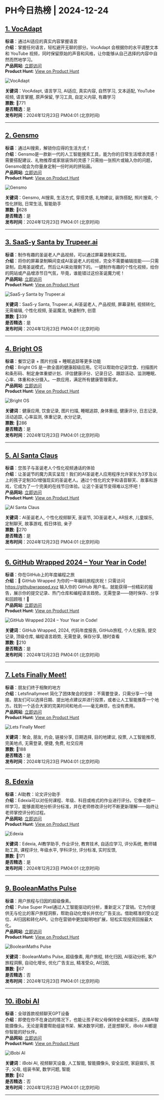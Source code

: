 # PH今日热榜 | 2024-12-24  

## [1. VocAdapt](https://www.producthunt.com/posts/vocadapt?utm_campaign=producthunt-api&utm_medium=api-v2&utm_source=Application%3A+ph-daily+%28ID%3A+150577%29)  
**标语**：通过AI适应的真实内容掌握语言  
**介绍**：掌握任何语言，轻松避开无聊的部分。VocAdapt 会根据你的水平调整文本和 YouTube 视频，同时保留原始的声音和风格，让你能够从自己选择的内容中自然而然地学习。  
**产品网站**: [立即访问](https://www.producthunt.com/r/TQUESACVPNHPQE?utm_campaign=producthunt-api&utm_medium=api-v2&utm_source=Application%3A+ph-daily+%28ID%3A+150577%29)  
**Product Hunt**: [View on Product Hunt](https://www.producthunt.com/posts/vocadapt?utm_campaign=producthunt-api&utm_medium=api-v2&utm_source=Application%3A+ph-daily+%28ID%3A+150577%29)  

![VocAdapt](https://ph-files.imgix.net/0c1056fb-555c-4cde-819e-5445e597ff34.png?auto=format&fit=crop&frame=1&h=512&w=1024)  

**关键词**：VocAdapt, 语言学习, AI适应, 真实内容, 自然学习, 文本适配, YouTube视频, 语言掌握, 原声保留, 学习工具, 自定义内容, 有趣学习  
**票数**: 🔺771  
**是否精选**：是  
**发布时间**：2024年12月23日 PM04:01 (北京时间)  

---  

## [2. Gensmo](https://www.producthunt.com/posts/gensmo?utm_campaign=producthunt-api&utm_medium=api-v2&utm_source=Application%3A+ph-daily+%28ID%3A+150577%29)  
**标语**：通过AI搜索，解锁你应得的生活方式！  
**介绍**：Gensmo是一款新一代的人工智能搜索工具，能为你的日常生活增添灵感！需要搭配建议、礼物推荐或家居装饰的灵感？只需拍一张照片或输入你的问题，Gensmo就会为你量身定制一份时尚的拼贴画。  
**产品网站**: [立即访问](https://www.producthunt.com/r/PUFCKXNPUYLOYL?utm_campaign=producthunt-api&utm_medium=api-v2&utm_source=Application%3A+ph-daily+%28ID%3A+150577%29)  
**Product Hunt**: [View on Product Hunt](https://www.producthunt.com/posts/gensmo?utm_campaign=producthunt-api&utm_medium=api-v2&utm_source=Application%3A+ph-daily+%28ID%3A+150577%29)  

![Gensmo](https://ph-files.imgix.net/660ff4ea-3d1e-4851-965b-ab81f175d077.jpeg?auto=format&fit=crop&frame=1&h=512&w=1024)  

**关键词**：Gensmo, AI搜索, 生活方式, 穿搭灵感, 礼物建议, 装饰搭配, 照片搜索, 个性化拼贴, 日常生活, 智能助手  
**票数**: 🔺628  
**是否精选**：是  
**发布时间**：2024年12月23日 PM04:01 (北京时间)  

---  

## [3. SaaS-y Santa by Trupeer.ai](https://www.producthunt.com/posts/saas-y-santa-by-trupeer-ai?utm_campaign=producthunt-api&utm_medium=api-v2&utm_source=Application%3A+ph-daily+%28ID%3A+150577%29)  
**标语**：制作有趣的圣诞老人产品视频，可以通过屏幕录制来实现。  
**介绍**：将你的屏幕录制瞬间变成AI圣诞老人的视频，完全不需要编辑技能——只需录制，启用圣诞模式，然后让AI来处理剩下的。一键制作有趣的个性化视频，给你的网站或产品增添节日气氛，毕竟，谁能错过这份圣诞魔力呢！  
**产品网站**: [立即访问](https://www.producthunt.com/r/ZRP6UWUB3LE62M?utm_campaign=producthunt-api&utm_medium=api-v2&utm_source=Application%3A+ph-daily+%28ID%3A+150577%29)  
**Product Hunt**: [View on Product Hunt](https://www.producthunt.com/posts/saas-y-santa-by-trupeer-ai?utm_campaign=producthunt-api&utm_medium=api-v2&utm_source=Application%3A+ph-daily+%28ID%3A+150577%29)  

![SaaS-y Santa by Trupeer.ai](https://ph-files.imgix.net/a4015bb9-a942-4992-bcc1-f6e237f95d12.jpeg?auto=format&fit=crop&frame=1&h=512&w=1024)  

**关键词**：SaaS-y Santa, Trupeer.ai, AI圣诞老人, 产品视频, 屏幕录制, 视频转化, 无需编辑, 个性化视频, 圣诞魔法, 快速制作, 创意  
**票数**: 🔺339  
**是否精选**：是  
**发布时间**：2024年12月23日 PM04:01 (北京时间)  

---  

## [4. Bright OS](https://www.producthunt.com/posts/bright-os?utm_campaign=producthunt-api&utm_medium=api-v2&utm_source=Application%3A+ph-daily+%28ID%3A+150577%29)  
**标语**：餐饮记录 + 图片扫描 + 睡眠追踪等更多功能  
**介绍**：Bright OS 是一款全面的健康超级应用。它可以帮助你记录饮食、扫描图片和条形码、制定身体重塑计划、评估健康评分、记录日记、跟踪活动、监测睡眠、心率、体重和水分摄入。一款应用，满足所有健康管理需求。  
**产品网站**: [立即访问](https://www.producthunt.com/r/BMOACGNSAWOOUP?utm_campaign=producthunt-api&utm_medium=api-v2&utm_source=Application%3A+ph-daily+%28ID%3A+150577%29)  
**Product Hunt**: [View on Product Hunt](https://www.producthunt.com/posts/bright-os?utm_campaign=producthunt-api&utm_medium=api-v2&utm_source=Application%3A+ph-daily+%28ID%3A+150577%29)  

![Bright OS](https://ph-files.imgix.net/a46453aa-2970-4809-8dad-bd3872591489.png?auto=format&fit=crop&frame=1&h=512&w=1024)  

**关键词**：健康应用, 饮食记录, 图片扫描, 睡眠追踪, 身体重组, 健康评分, 日志记录, 活动追踪, 心率监测, 体重记录, 水分记录,  
**票数**: 🔺286  
**是否精选**：是  
**发布时间**：2024年12月23日 PM04:01 (北京时间)  

---  

## [5. AI Santa Claus](https://www.producthunt.com/posts/ai-santa-claus?utm_campaign=producthunt-api&utm_medium=api-v2&utm_source=Application%3A+ph-daily+%28ID%3A+150577%29)  
**标语**：您孩子与圣诞老人个性化视频通话的体验  
**介绍**：让圣诞节的魔力真实呈现！我们的AI圣诞老人应用程序允许家长为3岁及以上的孩子定制3D/增强现实的圣诞老人。通过个性化的文字和语音聊天、故事和游戏，它成为了一个完美的在线节日体验。让这个圣诞节变得难以忘怀吧！  
**产品网站**: [立即访问](https://www.producthunt.com/r/QBXWBP2CDOPIRQ?utm_campaign=producthunt-api&utm_medium=api-v2&utm_source=Application%3A+ph-daily+%28ID%3A+150577%29)  
**Product Hunt**: [View on Product Hunt](https://www.producthunt.com/posts/ai-santa-claus?utm_campaign=producthunt-api&utm_medium=api-v2&utm_source=Application%3A+ph-daily+%28ID%3A+150577%29)  

![AI Santa Claus](https://ph-files.imgix.net/a4a309f2-164d-4e25-9d90-5c1fa5a07edd.png?auto=format&fit=crop&frame=1&h=512&w=1024)  

**关键词**：AI圣诞老人, 个性化视频聊天, 圣诞节, 3D圣诞老人, AR技术, 儿童娱乐, 定制聊天, 故事游戏, 假日体验, 亲子  
**票数**: 🔺270  
**是否精选**：是  
**发布时间**：2024年12月23日 PM04:01 (北京时间)  

---  

## [6. GitHub Wrapped 2024 – Your Year in Code!](https://www.producthunt.com/posts/github-wrapped-2024-your-year-in-code?utm_campaign=producthunt-api&utm_medium=api-v2&utm_source=Application%3A+ph-daily+%28ID%3A+150577%29)  
**标语**：你在GitHub上的年度编程之旅  
**介绍**：🎉 GitHub Wrapped 为你的一年编码旅程庆祝！只需访问 https://githubwrapped.xyz 输入你的 GitHub 用户名，就能获得一份精彩的报告，展示你的提交记录、热门仓库和编程语言趋势。无需登录——随时保存、分享和回顾哦！🌟  
**产品网站**: [立即访问](https://www.producthunt.com/r/PH77HCCPOJ4AVT?utm_campaign=producthunt-api&utm_medium=api-v2&utm_source=Application%3A+ph-daily+%28ID%3A+150577%29)  
**Product Hunt**: [View on Product Hunt](https://www.producthunt.com/posts/github-wrapped-2024-your-year-in-code?utm_campaign=producthunt-api&utm_medium=api-v2&utm_source=Application%3A+ph-daily+%28ID%3A+150577%29)  

![GitHub Wrapped 2024 – Your Year in Code!](https://ph-files.imgix.net/dabce3fc-01a4-4315-98d1-bebf854d367f.png?auto=format&fit=crop&frame=1&h=512&w=1024)  

**关键词**：GitHub Wrapped, 2024, 代码年度报告, GitHub旅程, 个人化报告, 提交记录, 顶级仓库, 编程语言趋势, 无需登录, 保存分享, 随时查看  
**票数**: 🔺210  
**是否精选**：是  
**发布时间**：2024年12月23日 PM04:01 (北京时间)  

---  

## [7. Lets Finally Meet!](https://www.producthunt.com/posts/lets-finally-meet?utm_campaign=producthunt-api&utm_medium=api-v2&utm_source=Application%3A+ph-daily+%28ID%3A+150577%29)  
**标语**：朋友们终于相聚的地方  
**介绍**：Letsfinallymeet 简化了团体聚会的安排：不需要登录，只需分享一个链接。朋友们可以选择日期、提出地点建议并进行投票，或者让人工智能推荐一个地方。找到一个适合大家的完美时间和地点——毫无麻烦，也没有费用。  
**产品网站**: [立即访问](https://www.producthunt.com/r/ES26QGKDJ2EEZU?utm_campaign=producthunt-api&utm_medium=api-v2&utm_source=Application%3A+ph-daily+%28ID%3A+150577%29)  
**Product Hunt**: [View on Product Hunt](https://www.producthunt.com/posts/lets-finally-meet?utm_campaign=producthunt-api&utm_medium=api-v2&utm_source=Application%3A+ph-daily+%28ID%3A+150577%29)  

![Lets Finally Meet!](https://ph-files.imgix.net/06ba7132-c238-4fc9-b7d1-99a195cfb0ec.jpeg?auto=format&fit=crop&frame=1&h=512&w=1024)  

**关键词**：聚会, 朋友, 约会, 链接分享, 日期选择, 目的地建议, 投票, 人工智能推荐, 完美地点, 无需登录, 便捷, 免费, 社交应用  
**票数**: 🔺188  
**是否精选**：是  
**发布时间**：2024年12月23日 PM04:01 (北京时间)  

---  

## [8. Edexia](https://www.producthunt.com/posts/edexia-2?utm_campaign=producthunt-api&utm_medium=api-v2&utm_source=Application%3A+ph-daily+%28ID%3A+150577%29)  
**标语**：AI助教：论文评分助手  
**介绍**：Edexia可以对任何课程、年级、科目或格式的作业进行评分。它像老师一样学习，能够直观地分析评分标准，并在老师修改评分时不断更新理解——始终让老师掌控评分的过程。  
**产品网站**: [立即访问](https://www.producthunt.com/r/NLGQBRODI2RFLM?utm_campaign=producthunt-api&utm_medium=api-v2&utm_source=Application%3A+ph-daily+%28ID%3A+150577%29)  
**Product Hunt**: [View on Product Hunt](https://www.producthunt.com/posts/edexia-2?utm_campaign=producthunt-api&utm_medium=api-v2&utm_source=Application%3A+ph-daily+%28ID%3A+150577%29)  

![Edexia](https://ph-files.imgix.net/2316c5b3-a214-4a35-a302-b9f24ed6b827.png?auto=format&fit=crop&frame=1&h=512&w=1024)  

**关键词**：Edexia, AI教学助手, 作业评分, 教育技术, 自适应学习, 评分系统, 教师辅助工具, 课程评分, 年级水平, 学科评分, 评分标准, 实时反馈,  
**票数**: 🔺171  
**是否精选**：是  
**发布时间**：2024年12月23日 PM04:01 (北京时间)  

---  

## [9. BooleanMaths Pulse ](https://www.producthunt.com/posts/booleanmaths-pulse?utm_campaign=producthunt-api&utm_medium=api-v2&utm_source=Application%3A+ph-daily+%28ID%3A+150577%29)  
**标语**：用户旅程与归因的超级像素。  
**介绍**：Pulse Super Pixel通过人工智能驱动的分析，重新定义了营销。它为你提供无与伦比的客户旅程洞察，帮助自动化增长并优化广告支出。借助精准的受众定位、AI归因和转化API，让你在营销中更加聪明地扩展，轻松实现投资回报最大化。  
**产品网站**: [立即访问](https://www.producthunt.com/r/Z7DZ54NTAZ554O?utm_campaign=producthunt-api&utm_medium=api-v2&utm_source=Application%3A+ph-daily+%28ID%3A+150577%29)  
**Product Hunt**: [View on Product Hunt](https://www.producthunt.com/posts/booleanmaths-pulse?utm_campaign=producthunt-api&utm_medium=api-v2&utm_source=Application%3A+ph-daily+%28ID%3A+150577%29)  

![BooleanMaths Pulse ](https://ph-files.imgix.net/fff3ea1d-c275-4c30-a2ae-40bc017b9ba0.png?auto=format&fit=crop&frame=1&h=512&w=1024)  

**关键词**：BooleanMaths Pulse, 超级像素, 用户旅程, 转化归因, AI驱动分析, 客户旅程洞察, 自动化增长, 优化广告支出, 精准受众, AI归因,  
**票数**: 🔺67  
**是否精选**：否  
**发布时间**：2024年12月23日 PM04:01 (北京时间)  

---  

## [10. iBobi AI](https://www.producthunt.com/posts/ibobi-ai?utm_campaign=producthunt-api&utm_medium=api-v2&utm_source=Application%3A+ph-daily+%28ID%3A+150577%29)  
**标语**：全球首款视频聊天GPT设备  
**介绍**：即使在你不在身边的情况下，也能让孩子和父母保持安全和娱乐，选择AI智能摄像头。无论是需要帮助组装书架、解决数学问题，还是想聊天，iBobi AI都是你智能的好伙伴。  
**产品网站**: [立即访问](https://www.producthunt.com/r/6YLUFU2VR2CBYV?utm_campaign=producthunt-api&utm_medium=api-v2&utm_source=Application%3A+ph-daily+%28ID%3A+150577%29)  
**Product Hunt**: [View on Product Hunt](https://www.producthunt.com/posts/ibobi-ai?utm_campaign=producthunt-api&utm_medium=api-v2&utm_source=Application%3A+ph-daily+%28ID%3A+150577%29)  

![iBobi AI](https://ph-files.imgix.net/80f21107-488c-478e-9fc8-d17ce7d6dbdc.png?auto=format&fit=crop&frame=1&h=512&w=1024)  

**关键词**：iBobi AI, 视频聊天设备, 人工智能, 智能摄像头, 安全监控, 家庭娱乐, 孩子, 父母, 组装书架, 数学问题, 智能  
**票数**: 🔺62  
**是否精选**：否  
**发布时间**：2024年12月23日 PM04:01 (北京时间)  

---  

